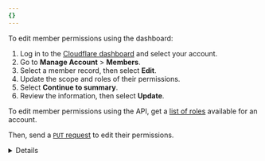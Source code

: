 ```yaml
---
{}
---
```



<Tabs syncKey="dashPlusAPI"> <TabItem label="Dashboard">

To edit member permissions using the dashboard:

1. Log in to the [Cloudflare dashboard](https://dash.cloudflare.com/login) and select your account.
2. Go to **Manage Account** > **Members**.
3. Select a member record, then select **Edit**.
4. Update the scope and roles of their permissions.
5. Select **Continue to summary**.
6. Review the information, then select **Update**.

</TabItem> <TabItem label="API">

To edit member permissions using the API, get a [list of roles](/api/operations/account-roles-list-roles) available for an account.

Then, send a [`PUT` request](/api/operations/account-members-update-member) to edit their permissions.

<Details header="Example: Editing permissions for an user">

```bash title="Request"

curl --request PUT \
  --url https://api.cloudflare.com/client/v4/accounts/{account_id}/members/{member_id} \
  --header 'Authorization: Bearer <API_TOKEN>' \
  --header 'Content-Type: application/json' \
  --data '{
	  "roles": [
	        {
	            "id": "<ROLE_ID1>"
	        },
	        {
	            "id": "<ROLE_ID2>"
	        }
	  	]
		}'
```
</Details>

</TabItem> </Tabs>
